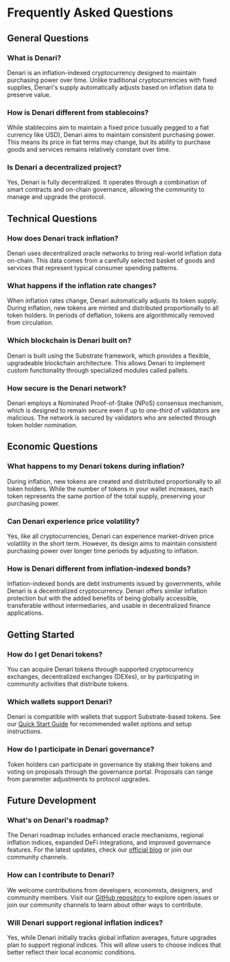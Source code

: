 # Frequently Asked Questions

## General Questions

### What is Denari?
Denari is an inflation-indexed cryptocurrency designed to maintain purchasing power over time. Unlike traditional cryptocurrencies with fixed supplies, Denari's supply automatically adjusts based on inflation data to preserve value.

### How is Denari different from stablecoins?
While stablecoins aim to maintain a fixed price (usually pegged to a fiat currency like USD), Denari aims to maintain consistent purchasing power. This means its price in fiat terms may change, but its ability to purchase goods and services remains relatively constant over time.

### Is Denari a decentralized project?
Yes, Denari is fully decentralized. It operates through a combination of smart contracts and on-chain governance, allowing the community to manage and upgrade the protocol.

## Technical Questions

### How does Denari track inflation?
Denari uses decentralized oracle networks to bring real-world inflation data on-chain. This data comes from a carefully selected basket of goods and services that represent typical consumer spending patterns.

### What happens if the inflation rate changes?
When inflation rates change, Denari automatically adjusts its token supply. During inflation, new tokens are minted and distributed proportionally to all token holders. In periods of deflation, tokens are algorithmically removed from circulation.

### Which blockchain is Denari built on?
Denari is built using the Substrate framework, which provides a flexible, upgradeable blockchain architecture. This allows Denari to implement custom functionality through specialized modules called pallets.

### How secure is the Denari network?
Denari employs a Nominated Proof-of-Stake (NPoS) consensus mechanism, which is designed to remain secure even if up to one-third of validators are malicious. The network is secured by validators who are selected through token holder nomination.

## Economic Questions

### What happens to my Denari tokens during inflation?
During inflation, new tokens are created and distributed proportionally to all token holders. While the number of tokens in your wallet increases, each token represents the same portion of the total supply, preserving your purchasing power.

### Can Denari experience price volatility?
Yes, like all cryptocurrencies, Denari can experience market-driven price volatility in the short term. However, its design aims to maintain consistent purchasing power over longer time periods by adjusting to inflation.

### How is Denari different from inflation-indexed bonds?
Inflation-indexed bonds are debt instruments issued by governments, while Denari is a decentralized cryptocurrency. Denari offers similar inflation protection but with the added benefits of being globally accessible, transferable without intermediaries, and usable in decentralized finance applications.

## Getting Started

### How do I get Denari tokens?
You can acquire Denari tokens through supported cryptocurrency exchanges, decentralized exchanges (DEXes), or by participating in community activities that distribute tokens.

### Which wallets support Denari?
Denari is compatible with wallets that support Substrate-based tokens. See our [Quick Start Guide](/docs/quick-start) for recommended wallet options and setup instructions.

### How do I participate in Denari governance?
Token holders can participate in governance by staking their tokens and voting on proposals through the governance portal. Proposals can range from parameter adjustments to protocol upgrades.

## Future Development

### What's on Denari's roadmap?
The Denari roadmap includes enhanced oracle mechanisms, regional inflation indices, expanded DeFi integrations, and improved governance features. For the latest updates, check our [official blog](https://denari.xyz/blog) or join our community channels.

### How can I contribute to Denari?
We welcome contributions from developers, economists, designers, and community members. Visit our [GitHub repository](https://github.com/denari-project) to explore open issues or join our community channels to learn about other ways to contribute.

### Will Denari support regional inflation indices?
Yes, while Denari initially tracks global inflation averages, future upgrades plan to support regional indices. This will allow users to choose indices that better reflect their local economic conditions. 